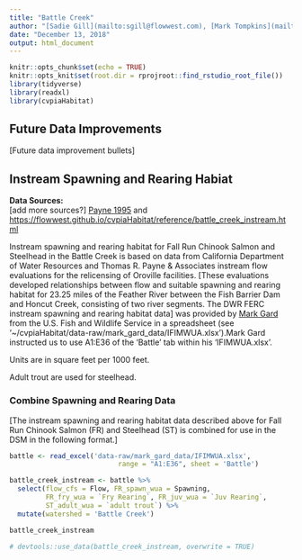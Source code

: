 ```yaml
---
title: "Battle Creek"
author: "[Sadie Gill](mailto:sgill@flowwest.com), [Mark Tompkins](mailto:mtompkins@flowwest.com)"
date: "December 13, 2018"
output: html_document
---
```


```r
knitr::opts_chunk$set(echo = TRUE)
knitr::opts_knit$set(root.dir = rprojroot::find_rstudio_root_file())
library(tidyverse)
library(readxl)
library(cvpiaHabitat)
```
## Future Data Improvements
[Future data improvement bullets]

## Instream Spawning and Rearing Habiat

**Data Sources:**   
[add more sources?]
[Payne 1995](https://s3-us-west-2.amazonaws.com/cvpiahabitat-r-package/cvpia-sit-model-inputs/Payne1995_BattleCreekIFIM.pdf) and <https://flowwest.github.io/cvpiaHabitat/reference/battle_creek_instream.html>


Instream spawning and rearing habitat for Fall Run Chinook Salmon and Steelhead in the Battle Creek is based on data from California Department of Water Resources and Thomas R. Payne & Associates instream flow evaluations for the relicensing of Oroville facilities. [These evaluations developed relationships between flow and suitable spawning and rearing habitat for 23.25 miles of the Feather River between the Fish Barrier Dam and Honcut Creek, consisting of two river segments. The DWR FERC instream spawning and rearing habitat data] was provided by [Mark Gard](mailto:mark_gard@fws.gov) from the U.S. Fish and Wildlife Service in a spreadsheet (see '~/cvpiaHabitat/data-raw/mark_gard_data/IFIMWUA.xlsx').Mark Gard instructed us to use A1:E36 of the 'Battle' tab within his 'IFIMWUA.xlsx'.

Units are in square feet per 1000 feet.

Adult trout are used for steelhead. 

### Combine Spawning and Rearing Data
[The instream spawning and rearing habitat data described above for Fall Run Chinook Salmon (FR) and Steelhead (ST) is combined for use in the DSM in the following format.]

```r
battle <- read_excel('data-raw/mark_gard_data/IFIMWUA.xlsx', 
                           range = "A1:E36", sheet = 'Battle')

battle_creek_instream <- battle %>% 
  select(flow_cfs = Flow, FR_spawn_wua = Spawning,
         FR_fry_wua = `Fry Rearing`, FR_juv_wua = `Juv Rearing`,
         ST_adult_wua = `adult trout`) %>% 
  mutate(watershed = 'Battle Creek')

battle_creek_instream

# devtools::use_data(battle_creek_instream, overwrite = TRUE)
```

